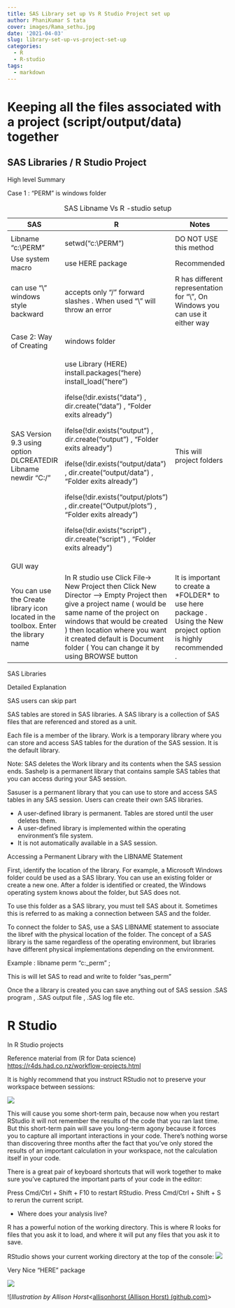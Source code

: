 ```yaml
---
title: SAS Library set up Vs R Studio Project set up 
author: PhaniKumar S tata
cover: images/Rama_sethu.jpg
date: '2021-04-03'
slug: library-set-up-vs-project-set-up
categories:
  - R
  - R-studio
tags:
  - markdown
---
```


# Keeping all the files associated with a project (script/output/data) together

## SAS Libraries / R Studio Project

High level Summary

Case 1 : "PERM" is windows folder

+------------------------------------------------------------------------------------+----------------------------------------------------------------------------------------------------------------------------------------------------------------------------------------------------------------------------------------------------------------------------------------------------+-------------------------------------------------------------------------------------------------------------------+
| SAS                                                                                | R                                                                                                                                                                                                                                                                                                  | Notes                                                                                                             |
+====================================================================================+====================================================================================================================================================================================================================================================================================================+===================================================================================================================+
|                                                                                    |                                                                                                                                                                                                                                                                                                    |                                                                                                                   |
+------------------------------------------------------------------------------------+----------------------------------------------------------------------------------------------------------------------------------------------------------------------------------------------------------------------------------------------------------------------------------------------------+-------------------------------------------------------------------------------------------------------------------+
| Libname "c:\\PERM"                                                                 | setwd("c:\\PERM")                                                                                                                                                                                                                                                                                  | DO NOT USE this method                                                                                            |
+------------------------------------------------------------------------------------+----------------------------------------------------------------------------------------------------------------------------------------------------------------------------------------------------------------------------------------------------------------------------------------------------+-------------------------------------------------------------------------------------------------------------------+
| Use system macro                                                                   | use HERE package                                                                                                                                                                                                                                                                                   | Recommended                                                                                                       |
+------------------------------------------------------------------------------------+----------------------------------------------------------------------------------------------------------------------------------------------------------------------------------------------------------------------------------------------------------------------------------------------------+-------------------------------------------------------------------------------------------------------------------+
| can use "\\" windows style backward                                                | accepts only "/" forward slashes . When used "\\" will throw an error                                                                                                                                                                                                                              | R has different representation for "\\", On Windows you can use it either way                                     |
+------------------------------------------------------------------------------------+----------------------------------------------------------------------------------------------------------------------------------------------------------------------------------------------------------------------------------------------------------------------------------------------------+-------------------------------------------------------------------------------------------------------------------+
|                                                                                    |                                                                                                                                                                                                                                                                                                    |                                                                                                                   |
+------------------------------------------------------------------------------------+----------------------------------------------------------------------------------------------------------------------------------------------------------------------------------------------------------------------------------------------------------------------------------------------------+-------------------------------------------------------------------------------------------------------------------+
| Case 2: Way of Creating                                                            | windows folder                                                                                                                                                                                                                                                                                     |                                                                                                                   |
+------------------------------------------------------------------------------------+----------------------------------------------------------------------------------------------------------------------------------------------------------------------------------------------------------------------------------------------------------------------------------------------------+-------------------------------------------------------------------------------------------------------------------+
| SAS Version 9.3 using option DLCREATEDIR \                                         | use Library (HERE) install.packages("here) install_load("here")                                                                                                                                                                                                                                    | This will project folders                                                                                         |
| Libname newdir "C:/"                                                               |                                                                                                                                                                                                                                                                                                    |                                                                                                                   |
|                                                                                    | ifelse(!dir.exists("data") , dir.create("data") , "Folder exits already")                                                                                                                                                                                                                          |                                                                                                                   |
|                                                                                    |                                                                                                                                                                                                                                                                                                    |                                                                                                                   |
|                                                                                    | ifelse(!dir.exists("output") , dir.create("output") , "Folder exits already")                                                                                                                                                                                                                      |                                                                                                                   |
|                                                                                    |                                                                                                                                                                                                                                                                                                    |                                                                                                                   |
|                                                                                    | ifelse(!dir.exists("output/data") , dir.create("output/data") , "Folder exits already")                                                                                                                                                                                                            |                                                                                                                   |
|                                                                                    |                                                                                                                                                                                                                                                                                                    |                                                                                                                   |
|                                                                                    | ifelse(!dir.exists("output/plots") , dir.create("Output/plots") , "Folder exits already")                                                                                                                                                                                                          |                                                                                                                   |
|                                                                                    |                                                                                                                                                                                                                                                                                                    |                                                                                                                   |
|                                                                                    | ifelse(!dir.exists("script") , dir.create("script") , "Folder exits already")                                                                                                                                                                                                                      |                                                                                                                   |
+------------------------------------------------------------------------------------+----------------------------------------------------------------------------------------------------------------------------------------------------------------------------------------------------------------------------------------------------------------------------------------------------+-------------------------------------------------------------------------------------------------------------------+
| GUI way                                                                            |                                                                                                                                                                                                                                                                                                    |                                                                                                                   |
+------------------------------------------------------------------------------------+----------------------------------------------------------------------------------------------------------------------------------------------------------------------------------------------------------------------------------------------------------------------------------------------------+-------------------------------------------------------------------------------------------------------------------+
| You can use the Create library icon located in the toolbox. Enter the library name | In R studio use Click File-\> New Project then Click New Director --\> Empty Project then give a project name ( would be same name of the project on windows that would be created ) then location where you want it created default is Document folder ( You can change it by using BROWSE button | It is important to create a \*FOLDER\* to use here package . Using the New project option is highly recommended . |
+------------------------------------------------------------------------------------+----------------------------------------------------------------------------------------------------------------------------------------------------------------------------------------------------------------------------------------------------------------------------------------------------+-------------------------------------------------------------------------------------------------------------------+

: SAS Libname Vs R -studio setup

SAS Libraries

Detailed Explanation

SAS users can skip part

SAS tables are stored in SAS libraries. A SAS library is a collection of SAS files that are referenced and stored as a unit.

Each file is a member of the library. Work is a temporary library where you can store and access SAS tables for the duration of the SAS session. It is the default library.

Note: SAS deletes the Work library and its contents when the SAS session ends. Sashelp is a permanent library that contains sample SAS tables that you can access during your SAS session.

Sasuser is a permanent library that you can use to store and access SAS tables in any SAS session. Users can create their own SAS libraries.

-   A user-defined library is permanent. Tables are stored until the user deletes them.
-   A user-defined library is implemented within the operating environment's file system.
-   It is not automatically available in a SAS session.

Accessing a Permanent Library with the LIBNAME Statement

First, identify the location of the library. For example, a Microsoft Windows folder could be used as a SAS library. You can use an existing folder or create a new one. After a folder is identified or created, the Windows operating system knows about the folder, but SAS does not.

To use this folder as a SAS library, you must tell SAS about it. Sometimes this is referred to as making a connection between SAS and the folder.

To connect the folder to SAS, use a SAS LIBNAME statement to associate the libref with the physical location of the folder. The concept of a SAS library is the same regardless of the operating environment, but libraries have different physical implementations depending on the environment.

Example : libname perm "c:\sas\_perm" ;

This is will let SAS to read and write to folder "sas_perm"

Once the a library is created you can save anything out of SAS session .SAS program , .SAS output file , .SAS log file etc.

# R Studio

In R Studio projects

Reference material from (R for Data science) <https://r4ds.had.co.nz/workflow-projects.html>

It is highly recommend that you instruct RStudio not to preserve your workspace between sessions:

![](images/rstudio-workspace.jpg)

This will cause you some short-term pain, because now when you restart RStudio it will not remember the results of the code that you ran last time. But this short-term pain will save you long-term agony because it forces you to capture all important interactions in your code. There's nothing worse than discovering three months after the fact that you've only stored the results of an important calculation in your workspace, not the calculation itself in your code.

There is a great pair of keyboard shortcuts that will work together to make sure you've captured the important parts of your code in the editor:

Press Cmd/Ctrl + Shift + F10 to restart RStudio. Press Cmd/Ctrl + Shift + S to rerun the current script.

-   Where does your analysis live?

R has a powerful notion of the working directory. This is where R looks for files that you ask it to load, and where it will put any files that you ask it to save.

RStudio shows your current working directory at the top of the console: ![](images/rstudio-wd.png)

Very Nice "HERE" package

![](images/here.png)

![*Illustration by Allison Horst*\<[allisonhorst (Allison Horst) (github.com)](https://github.com/allisonhorst)\>
